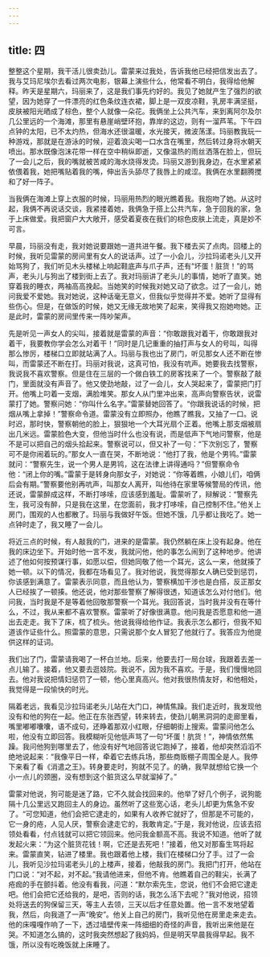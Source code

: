 ```yaml
---
---
---
```

title: 四
---



整整这个星期，我干活儿很卖劲儿。雷蒙来过我处，告诉我他已经把信发出去了。我与艾玛尼埃尔去看过两次电影，银幕上演些什么，他常看不明白，我得给他解释。昨天是星期六，玛丽来了，这是我们事先约好的。我见了她就产生了强烈的欲望，因为她穿了一件漂亮的红色条纹连衣裙，脚上是一双皮凉鞋，乳房丰满坚挺，皮肤被阳光晒成了棕色，整个人就像一朵花。我俩坐上公共汽车，来到离阿尔及尔几公里远的一个海滩，那里有悬崖峭壁环抱，靠岸的这边，则有一溜芦苇。下午四点钟的太阳，已不太灼热，但海水还很温暖，水光接天，微波荡漾。玛丽教我玩一种游戏，那就是在游泳的时候，迎着浪尖喝一口水含在嘴里，然后转过身将水朝天喷出。那水既像泡沫花带一样在空中稍纵即逝，又像温热的雨丝洒落在脸上，但玩了一会儿之后，我的嘴就被苦咸的海水烧得发烫。玛丽又游到我身边，在水里紧紧依偎着我，她把嘴贴着我的嘴，伸出舌头舔尽了我唇上的咸涩。我俩在水里翻腾搅和了好一阵子。

当我俩在海滩上穿上衣服的时候，玛丽用热烈的眼光瞧着我。我抱吻了她。从这时起，我俩不再说话交谈，我紧搂着她，我俩急于搭上公共汽车，急于回我的家，急于上床做爱。我把窗户大大敞开，感受着夏夜在我们的棕色皮肤上流走，真是妙不可言。

早晨，玛丽没有走，我对她说要跟她一道共进午餐。我下楼去买了点肉。回楼上的时候，我听见雷蒙的房间里有女人的说话声。过了一小会儿，沙拉玛诺老头儿又开始骂狗了，我们听见木头楼梯上响起鞋底声与爪子声，还有“坏蛋！脏货！”的骂声，老头儿与狗出了楼到街上去了。我对玛丽讲了老头儿的事情，她听了直笑。她穿着我的睡衣，两袖高高挽起。当她笑的时候我对她又动了欲念。过了一会儿，她问我爱不爱她。我对她说，这种话毫无意义，但我似乎觉得并不爱。她听了显得有些伤心。但是，在做饭的时候，她又无缘无故地笑了起来，笑得我又抱她吻她。正是此时，雷蒙的房间里传来一阵吵架声。

先是听见一声女人的尖叫，接着就是雷蒙的声音：“你敢跟我对着干，你敢跟我对着干，我要教你学会怎么对着干！”同时是几记重重的抽打声与女人的号叫，叫得那么惨厉，楼梯口立即就站满了人。玛丽与我也出了房门，听见那女人还不断在惨叫，而雷蒙还不断在打。玛丽对我说，这真可怕，我没有吭声。她要我去找警察，我说我不喜欢警察。但是住在三层的一个做白铁工的房客找来了一个。警察敲了敲门，里面就没有声音了。他又使劲地敲，过了一会儿，女人哭起来了，雷蒙把门打开。他嘴上叼着一支烟，满脸堆笑。那女人从门里冲出来，高声向警察告状，说雷蒙打了她。警察问她：“你叫什么名字。”雷蒙替她回答了。“你跟我说话的时候，把烟从嘴上拿掉！”警察命令道。雷蒙没有立即照办，他瞧了瞧我，又抽了一口。说时迟，那时快，警察朝他的脸上，狠狠地一个大耳光扇个正着。他嘴上那支烟被扇出几米远。雷蒙脸色大变，但他当时什么也没有说，而是低声下气地问警察，他是不是可以把自己的烟头拾起来。警察说可以，但又补了一句：“下次别忘了，警察可不是你闹着玩的。”那女人一直在哭，不断地说：“他打了我，他是个男鸨。”雷蒙就问：“警察先生，说一个男人是男鸨，这在法律上讲得通吗？”但警察命令他：“闭上你的嘴。”雷蒙于是转身向那女子，对她说：“你等着瞧，小娘儿们，咱俩后会有期。”警察要他别再吭声，叫那女人离开，叫他待在家里等候警局的传讯，他还说，雷蒙醉成这样，不断打哆嗦，应该感到羞耻。雷蒙听了，辩解说：“警察先生，我可没有醉，只是我在这里，在您面前，我才打哆嗦，自己控制不住。”他关上房门，围观的人也都散了。玛丽与我做好午饭。但她不饿，几乎都让我吃了。她一点钟时走了，我又睡了一会儿。

将近三点的时候，有人敲我的门，进来的是雷蒙。我仍然躺在床上没有起身。他在我的床边坐下。开始时他一言不发，我就问他，他的事怎么闹到了这种地步。他讲述了他如何按预谋行事，如愿以偿，但她同敬了他一个耳光，这么一来，他就揍了她一顿。以下的情况，我都在场看见了。我对他说，我觉得那女人确已受到惩罚，你该感到满意了。雷蒙表示同意，而且他认为，警察横加干涉也是白搭，反正那女人已经挨了一顿揍。他还说，他对那些警察了解得很透，知道该怎么对付他们。他问我，当时我是不是等着他回敬那警察一个耳光。我回答说，当时我并没有在等什么，不过，我从来都不喜欢警察。雷蒙听了好像很满意。他问我是否愿意和他一道出去走走。我下了床，梳了梳头。他说我得给他作证。我表示怎么都行，但我不知道该作证些什么。照雷蒙的意思，只需说那个女人冒犯了他就行了。我答应为他提供这样的证词。

我们出了门，雷蒙请我喝了一杯白兰地。后来，他要去打一局台球，我跟着去差一点儿输了。接着，他又要去逛妓院。我说不，因为我不喜欢。于是，我们慢慢地回去。他对我说把情妇惩罚了一顿，他心里真高兴。他对我很热情友好，和他相处，我觉得是一段愉快的时光。

隔着老远，我看见沙拉玛诺老头儿站在大门口，神情焦躁。我们走近时，我发现他没有和他的狗在一起。他正在东张西望，转来转去，使劲儿朝黑洞洞的走廊里看，嘴里嘟嘟囔囔，语不成句，还睁着那双小红眼，仔细朝街上搜索。雷蒙问他怎么啦，他没有立即回答。我模糊听见他低声骂了一句“坏蛋！肮货！”，神情依然焦躁。我问他狗到哪里去了，他没有好气地回答说它跑掉了，接着，他却突然滔滔不绝地说起来：“我像平日一样，牵着它去练兵场，那些商贩棚子周围全是人。我停下来看了看《消遣之王》。转身要走时，狗就不见了。的确，我早就想给它换一个小一点儿的颈圈，没有想到这个脏货这么早就溜掉了。”

雷蒙对他说，狗可能是迷了路，它不久就会找回来的。他举了好几个例子，说狗能隔十几公里远又跑回主人的身边。虽然听了这些宽心话，老头儿却更为焦急不安了。“可您知道，他们会把它逮走的，如果有人收养它就好了，但那是不可能的，它一身的疮，人见人厌，警察会逮走它的，我敢肯定。”于是，我对他说，应该去招领处看看，付点钱就可以把它领回来。他问我金额高不高。我说不知道。他听了就发起火来：“为这个脏货花钱！啊，它还是去死吧！”接着，他又对那畜生骂将起来。雷蒙直笑，钻进了楼里。我也跟着他上楼，我们在楼梯口分了手。过了一会儿，我听见沙拉玛诺老头儿的上楼声，接着，他敲我的房门。我把门打开，他站在门口说：“对不起，对不起。”我请他进来，但他不肯。他瞧着自己的鞋尖，长满了疮痂的手在颤抖着。他没有看我，问道：“默尔索先生，您说，他们不会把它逮走吧。他们会把它还给我的，是吧，否则的话，我怎么活下去呢？”我对他说，招领处将送去的狗保留三天，等主人去领，三天以后才任意处置。他一言不发地望着我，然后，向我道了一声“晚安”。他关上自己的房门，我听见他在房里走来走去。他的床嘎嘎作响了一下，透过墙壁传来一阵细细的奇怪的声音，我听出来他是在哭。不知道怎么搞的，这时我突然想起了我妈妈，但是明天早晨我得早起。我不饿，所以没有吃晚饭就上床睡了。